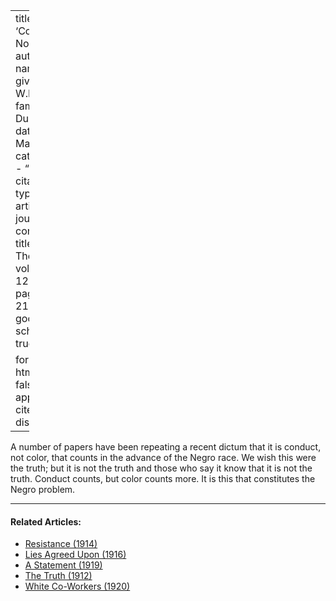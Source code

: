
---
title: 'Conduct, Not Color'
author:
  - name:
      given: W.E.B.
      family: Du Bois
date: Mar. 1916
categories: 
  - ""
citation: 
  type: article-journal
  container-title: The Crisis
  volume: 12
  issue: 5
  page: 217-218
google-scholar: true

format:
  html:
    toc: false
    appendix-cite-as: display
---


A number of papers have been repeating a recent dictum that it is conduct, not color, that counts in the advance  of the Negro race. We wish this were the truth; but it is not the truth and those who say it know that it is not the truth. Conduct counts, but color counts more. It is this that constitutes the Negro problem.

<!-- Similar articles start here -->
<div  class="clear-wrap"></div>
<hr>
#### Related Articles:

* [Resistance (1914)](/Volumes/07/04/resistance.html)
* [Lies Agreed Upon (1916)](/Volumes/11/04/lies_agreed_upon.html)
* [A Statement (1919)](/Volumes/19/01/statement.html)
* [The Truth (1912)](/Volumes/05/02/truth.html)
* [White Co-Workers (1920)](/Volumes/20/01/white_coworkers.html)

<!-- Similar articles end here -->